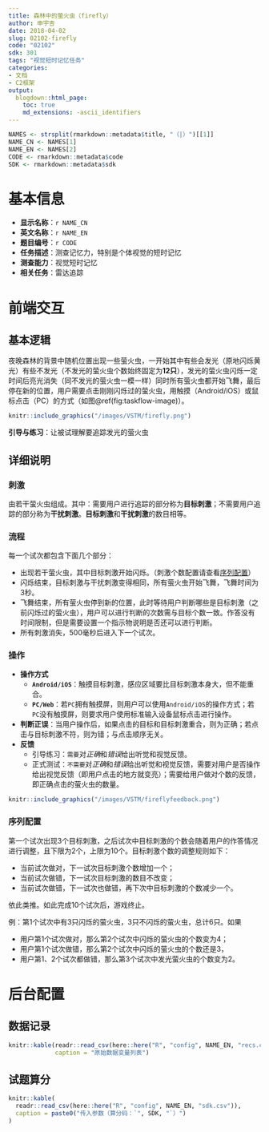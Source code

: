 ```yaml
---
title: 森林中的萤火虫（firefly）
author: 申宇杏
date: 2018-04-02
slug: 02102-firefly
code: "02102"
sdk: 301
tags: "视觉短时记忆任务"
categories:
- 文档
- C2框架
output:
  blogdown::html_page:
    toc: true
    md_extensions: -ascii_identifiers
---
```


```r
NAMES <- strsplit(rmarkdown::metadata$title, "（|）")[[1]]
NAME_CN <- NAMES[1]
NAME_EN <- NAMES[2]
CODE <- rmarkdown::metadata$code
SDK <- rmarkdown::metadata$sdk
```

# 基本信息

* **显示名称**：`r NAME_CN`
* **英文名称**：`r NAME_EN`
* **题目编号**：`r CODE`
* **任务描述**：测查记忆力，特别是个体视觉的短时记忆
* **测查能力**：视觉短时记忆
* **相关任务**：雷达追踪

# 前端交互

## 基本逻辑

夜晚森林的背景中随机位置出现一些萤火虫，一开始其中有些会发光（原地闪烁黄光）有些不发光（不发光的萤火虫个数始终固定为**12只**），发光的萤火虫闪烁一定时间后亮光消失（同不发光的萤火虫一模一样）同时所有萤火虫都开始飞舞，最后停在新的位置，用户需要点击刚刚闪烁过的萤火虫，用触摸（Android/iOS）或鼠标点击（PC）的方式（如图\@ref(fig:taskflow-image)）。

```r
knitr::include_graphics("/images/VSTM/firefly.png")
```

**引导与练习**：让被试理解要追踪发光的萤火虫

## 详细说明

### 刺激

由若干萤火虫组成。其中：需要用户进行追踪的部分称为**目标刺激**；不需要用户追踪的部分称为**干扰刺激**。**目标刺激**和**干扰刺激**的数目相等。

### 流程

每一个试次都包含下面几个部分：

* 出现若干萤火虫，其中目标刺激开始闪烁。（刺激个数配置请查看[序列配置]）
* 闪烁结束，目标刺激与干扰刺激变得相同，所有萤火虫开始飞舞，飞舞时间为3秒。
* 飞舞结束，所有萤火虫停到新的位置，此时等待用户判断哪些是目标刺激（之前闪烁过的萤火虫），用户可以进行判断的次数需与目标个数一致。作答没有时间限制，但是需要设置一个指示物说明是否还可以进行判断。
* 所有刺激消失，500毫秒后进入下一个试次。

### 操作

+ **操作方式**
    - **`Android/iOS`**：触摸目标刺激，感应区域要比目标刺激本身大，但不能重合。
    - **`PC/Web`**：若`PC`拥有触摸屏，则用户可以使用`Android/iOS`的操作方式；若`PC`没有触摸屏，则要求用户使用标准输入设备鼠标点击进行操作。
+ **判断正误**：当用户操作后，如果点击的目标和目标刺激重合，则为正确；若点击与目标刺激不符，则为错；与点击顺序无关。
+ **反馈**
    - 引导练习：`需要`对*正确*和*错误*给出听觉和视觉反馈。
    - 正式测试：`不需要`对*正确*和*错误*给出听觉和视觉反馈，需要对用户是否操作给出视觉反馈（即用户点击的地方就变亮）；需要给用户做对个数的反馈，即正确点击的萤火虫的数量。

```r
knitr::include_graphics("/images/VSTM/fireflyfeedback.png")
```

### 序列配置

第一个试次出现3个目标刺激，之后试次中目标刺激的个数会随着用户的作答情况进行调整，且下限为2个，上限为10个。目标刺激个数的调整规则如下：

* 当前试次做对，下一试次目标刺激个数增加一个；
* 当前试次做错，下一试次目标刺激的数目不改变；
* 当前试次做错，下一试次也做错，再下次中目标刺激的个数减少一个。

依此类推。如此完成10个试次后，游戏终止。

例：第1个试次中有3只闪烁的萤火虫，3只不闪烁的萤火虫，总计6只。如果

* 用户第1个试次做对，那么第2个试次中闪烁的萤火虫的个数变为4；
* 用户第1个试次做错，那么第2个试次中闪烁的萤火虫的个数还是3，
* 用户第1、2个试次都做错，那么第3个试次中发光萤火虫的个数变为2。

# 后台配置

## 数据记录

```r
knitr::kable(readr::read_csv(here::here("R", "config", NAME_EN, "recs.csv")),
             caption = "原始数据变量列表")
```

## 试题算分

```r
knitr::kable(
  readr::read_csv(here::here("R", "config", NAME_EN, "sdk.csv")),
  caption = paste0("传入参数（算分码：`", SDK, "`）")
)
```
